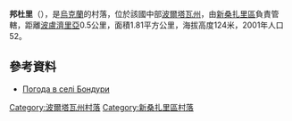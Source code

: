 {{coord|49|26|41|N|34|21|19|E|scale:100000_region:UA|display=inline,title}}

'''邦杜里'''（{{lang-uk|Бондури}}），是[[烏克蘭|烏克蘭]]的村落，位於該國中部[[波爾塔瓦州|波爾塔瓦州]]，由[[新桑扎里區|新桑扎里區]]負責管轄，距離[[波盧濟里亞|波盧濟里亞]]0.5公里，面積1.81平方公里，海拔高度124米，2001年人口52。

==參考資料==
* [http://weather.in.ua/ua/poltavskaja/1769 Погода в селі Бондури]

{{DEFAULTSORT:Бондури}}
[[Category:波爾塔瓦州村落|Category:波爾塔瓦州村落]]
[[Category:新桑扎里區村落|Category:新桑扎里區村落]]


{{Poltava-geo-stub}}